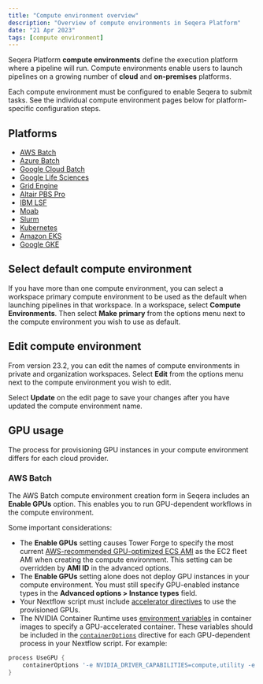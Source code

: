 ```yaml
---
title: "Compute environment overview"
description: "Overview of compute environments in Seqera Platform"
date: "21 Apr 2023"
tags: [compute environment]
---
```


Seqera Platform **compute environments** define the execution platform where a pipeline will run. Compute environments enable users to launch pipelines on a growing number of **cloud** and **on-premises** platforms.

Each compute environment must be configured to enable Seqera to submit tasks. See the individual compute environment pages below for platform-specific configuration steps.

## Platforms

- [AWS Batch](./aws-batch.mdx)
- [Azure Batch](./azure-batch.mdx)
- [Google Cloud Batch](./google-cloud-batch.mdx)
- [Google Life Sciences](./google-cloud-lifesciences.mdx)
- [Grid Engine](./hpc.mdx)
- [Altair PBS Pro](./hpc.mdx)
- [IBM LSF](./hpc.mdx)
- [Moab](./hpc.mdx)
- [Slurm](./hpc.mdx)
- [Kubernetes](./k8s.mdx)
- [Amazon EKS](./eks.mdx)
- [Google GKE](./gke.mdx)

## Select default compute environment

If you have more than one compute environment, you can select a workspace primary compute environment to be used as the default when launching pipelines in that workspace. In a workspace, select **Compute Environments**. Then select **Make primary** from the options menu next to the compute environment you wish to use as default.

## Edit compute environment

From version 23.2, you can edit the names of compute environments in private and organization workspaces. Select **Edit** from the options menu next to the compute environment you wish to edit.

Select **Update** on the edit page to save your changes after you have updated the compute environment name.

## GPU usage

The process for provisioning GPU instances in your compute environment differs for each cloud provider.

### AWS Batch

The AWS Batch compute environment creation form in Seqera includes an **Enable GPUs** option. This enables you to run GPU-dependent workflows in the compute environment.

Some important considerations:

- The **Enable GPUs** setting causes Tower Forge to specify the most current [AWS-recommended GPU-optimized ECS AMI](https://docs.aws.amazon.com/AmazonECS/latest/developerguide/ecs-optimized_AMI.html) as the EC2 fleet AMI when creating the compute environment. This setting can be overridden by **AMI ID** in the advanced options.
- The **Enable GPUs** setting alone does not deploy GPU instances in your compute environment. You must still specify GPU-enabled instance types in the **Advanced options > Instance types** field.
- Your Nextflow script must include [accelerator directives](https://www.nextflow.io/docs/latest/process.html?highlight=accelerator#accelerator) to use the provisioned GPUs.
- The NVIDIA Container Runtime uses [environment variables](https://github.com/NVIDIA/nvidia-container-runtime#environment-variables-oci-spec) in container images to specify a GPU-accelerated container. These variables should be included in the [`containerOptions`](https://www.nextflow.io/docs/latest/process.html#process-containeroptions) directive for each GPU-dependent process in your Nextflow script. For example:

```groovy
process UseGPU {
    containerOptions '-e NVIDIA_DRIVER_CAPABILITIES=compute,utility -e NVIDIA_VISIBLE_DEVICES=all'
}
```
